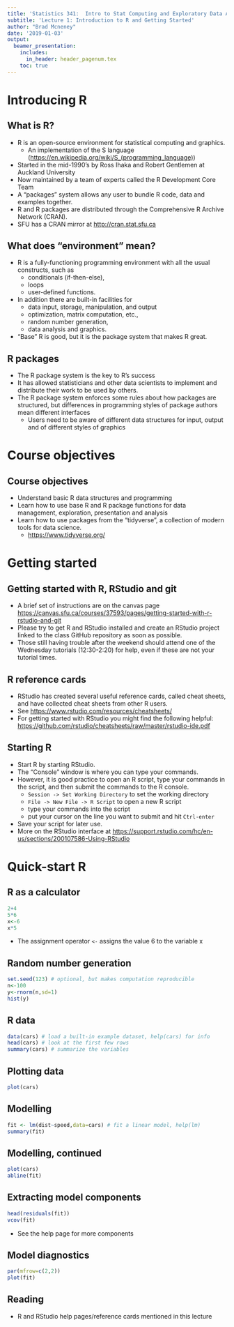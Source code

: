 ```yaml
---
title: 'Statistics 341:  Intro to Stat Computing and Exploratory Data Analysis with R'
subtitle: 'Lecture 1: Introduction to R and Getting Started'
author: "Brad Mcneney"
date: '2019-01-03'
output: 
  beamer_presentation:
    includes:
      in_header: header_pagenum.tex
    toc: true
---
```

# Introducing R

## What is R?

- R is an open-source environment for statistical computing and graphics.
    - An implementation of the S language
    (<https://en.wikipedia.org/wiki/S_(programming_language)>)
- Started in the mid-1990's by Ross Ihaka and Robert Gentlemen at Auckland University
- Now maintained by a team of experts called the R Development Core Team
- A "packages" system allows any user to bundle R code, data and examples together.
- R and R packages are distributed through the Comprehensive R Archive Network (CRAN). 
- SFU has a CRAN mirror at <http://cran.stat.sfu.ca>

## What does "environment" mean?
- R is a fully-functioning programming environment with all the usual constructs, such as 
    - conditionals (if-then-else), 
    - loops 
    - user-defined functions.
- In addition there are built-in facilities for 
    - data input, storage, manipulation, and output
    - optimization, matrix computation, etc., 
    - random number generation,
    - data analysis and graphics.
- "Base" R is good, but it is the package system that makes R great.

## R packages
- The R package system is the key to R's success
- It has allowed statisticians and other data scientists to implement and distribute their work to be used by others.
- The R package system enforces some rules about how packages are structured, but differences in programming styles of package authors mean different interfaces
    - Users need to be aware of different data structures for input, output and of different styles of graphics
    
# Course objectives

## Course objectives

- Understand basic R data structures and programming
- Learn how to use base R and R package functions for data management, exploration, presentation and analysis
- Learn how to use packages from the "tidyverse", a collection of modern tools for data science.
    * <https://www.tidyverse.org/>

# Getting started

## Getting started with R, RStudio and git

- A brief set of instructions are on the canvas page 
<https://canvas.sfu.ca/courses/37593/pages/getting-started-with-r-rstudio-and-git>
- Please try to get R and RStudio installed and 
create an RStudio project linked to the class GitHub 
repository as soon as possible.
- Those still having trouble after the weekend should
attend one of the Wednesday tutorials (12:30-2:20)
for help, even if these are not your tutorial times.

## R reference cards

- RStudio has created several useful reference 
cards, called cheat sheets, and have collected
cheat sheets from other R users.
- See
<https://www.rstudio.com/resources/cheatsheets/>
- For getting started with RStudio you might find
the following helpful:
<https://github.com/rstudio/cheatsheets/raw/master/rstudio-ide.pdf>

## Starting R

- Start R by starting RStudio. 
- The "Console" window is where you can type your commands.
- However, it is good practice to open an R script, type your
commands in the script, and then submit the commands to the R console.
    - `Session -> Set Working Directory` to set the working directory
    - `File -> New File -> R Script` to open a new R script
    - type your commands into the script
    - put your cursor on the line you want to submit and hit `Ctrl-enter`
- Save your script for later use.
- More on the RStudio interface at <https://support.rstudio.com/hc/en-us/sections/200107586-Using-RStudio>

# Quick-start R 

## R as a calculator
\small
```r
2+4
5*6
x<-6
x*5
```
- The assignment operator `<-` assigns the value 6 to the variable x


## Random number generation
\footnotesize
```r
set.seed(123) # optional, but makes computation reproducible
n<-100
y<-rnorm(n,sd=1)
hist(y)
```

## R data 

\footnotesize
```r
data(cars) # load a built-in example dataset, help(cars) for info
head(cars) # look at the first few rows
summary(cars) # summarize the variables
```

## Plotting data
\small
```r
plot(cars)
```

## Modelling
\footnotesize
```r
fit <- lm(dist~speed,data=cars) # fit a linear model, help(lm)
summary(fit)
```

## Modelling, continued
\small
```r
plot(cars)
abline(fit)
```

## Extracting model components 
\footnotesize
```r
head(residuals(fit))
vcov(fit)
```
- See the help page for more components

## Model diagnostics
```r
par(mfrow=c(2,2))
plot(fit)
```

## Reading 
- R and RStudio help pages/reference cards mentioned in this lecture

